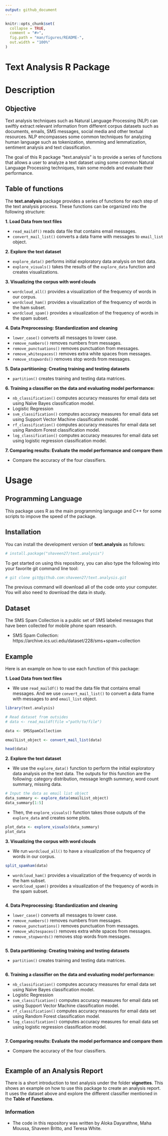 ```yaml
---
output: github_document
---
```


<!-- README.md is generated from README.Rmd. Please edit that file -->

```r
knitr::opts_chunk$set(
  collapse = TRUE,
  comment = "#>",
  fig.path = "man/figures/README-",
  out.width = "100%"
)
```

# Text Analysis R Package

<!-- badges: start -->
<!-- badges: end -->

# Description

## Objective
Text analysis techniques such as Natural Language Processing (NLP) can swiftly 
extract relevant information from different corpus datasets such as documents, 
emails, SMS messages, social media and other textual resources. NLP encompasses 
some common techniques for analyzing human language such as tokenization, 
stemming and lemmatization, sentiment analysis and text classification.  

The goal of this R package "text.analysis" is to provide a series of functions 
that allows a user to analyze a text dataset using some common Natural Language 
Processing techniques, train some models and evaluate their performance.  


## Table of functions

The **text.analysis** package provides a series of functions for each step of the text 
analysis process. These functions can be organized into the following structure:

**1. Load Data from text files**

  + `read_maildf()` reads data file that contains email messages.
  + `convert_mail_list()` converts a data frame with  messages to `email_list` 
  object.

**2. Explore the text dataset**

  + `explore_data()` performs initial exploratory data analysis on text data.
  + `explore_visuals()` takes the results of the `explore_data` function and 
  creates visualizations.

**3. Visualizing the corpus with word clouds**

  + `wordcloud_all()` provides a visualization of the frequency of words in our 
  corpus.
  + `wordcloud_ham()` provides a visualization of the frequency of words in the 
  ham subset.
  + `wordcloud_spam()` provides a visualization of the frequency of words in the 
  spam subset.
  
**4. Data Preprocessing: Standardization and cleaning**  

  + `lower_case()` converts all messages to lower case.   
  + `remove_numbers()` removes numbers from messages.
  + `remove_punctuations()` removes punctuation from messages.  
  + `remove_whitespaces()` removes extra white spaces from messages.
  + `remove_stopwords()` removes stop words from messages.
  
**5. Data partitioning: Creating training and testing datasets**  

  + `partition()` creates training and testing data matrices.

**6. Training a classifier on the data and evaluating model performance:**

  + `nb_classification()` computes accuracy measures for email data set using 
  Naïve Bayes classification model. 
  - Logistic Regression
  + `svm_classification()` computes accuracy measures for email data set using 
  Support Vector Machine classification model. 
  + `rf_classification()` computes accuracy measures for email data set using 
  Random Forest classification model. 
  + `log_classification()` computes accuracy measures for email data set using 
  logistic regression classification model. 
  
**7. Comparing results: Evaluate the model performance and compare them**

  + Compare the accuracy of the four classifiers.


# Usage

## Programming Language

This package uses R as the main programming language and C++ for some scripts to
impove the speed of the package.

## Installation

You can install the development version of **text.analysis** as follows:

``` r
# install.package("shaveen27/text.analysis")
```

To get started on using this repository, you can also type the following into 
your favorite git command line tool:

``` r
# git clone git@github.com:shaveen27/text.analysis.git
```

The previous command will download all of the code onto your computer. You will 
also need to download the data in study. 


## Dataset

The SMS Spam Collection is a public set of SMS labeled messages that have been 
collected for mobile phone spam research.  

* SMS Spam Collection: 
  https://archive.ics.uci.edu/dataset/228/sms+spam+collection  


## Example

Here is an example on how to use each function of this package:

**1. Load Data from text files**

  + We use `read_maildf()` to read the data file that contains email messages. 
  And we use `convert_mail_list()` to convert a data frame with  messages to 
  and `email_list` object.
  
``` r
library(text.analysis)

# Read dataset from outsides
# data <- read_maildf(file ="path/to/file")

data <- SMSSpamCollection

emailList_object <- convert_mail_list(data)

head(data)
```


**2. Explore the text dataset**

  + We use the `explore_data()` function to perform the initial exploratory data 
  analysis on the text data. The outputs for this function are the following: 
  category distribution, message length summary, word count summary, missing 
  data.
  
``` r
# Input the data as email list object
data_summary <- explore_data(emailList_object)
data_summary[1:5]
```

  + Then, the `explore_visuals()` function takes those outputs of the 
  `explore_data` and creates some plots.

``` r
plot_data <- explore_visuals(data_summary)
plot_data
```


**3. Visualizing the corpus with word clouds**

  + We run `wordcloud_all()` to have a visualization of the frequency of words 
  in our corpus.
  
``` r
split_spamham(data)
```

  
  + `wordcloud_ham()` provides a visualization of the frequency of words in the 
  ham subset.
  + `wordcloud_spam()` provides a visualization of the frequency of words in the 
  spam subset.
  
``` r
```

  
**4. Data Preprocessing: Standardization and cleaning**  

  + `lower_case()` converts all messages to lower case.   
  + `remove_numbers()` removes numbers from messages.
  + `remove_punctuations()` removes punctuation from messages.  
  + `remove_whitespaces()` removes extra white spaces from messages.
  + `remove_stopwords()` removes stop words from messages.

``` r
```


**5. Data partitioning: Creating training and testing datasets**  

  + `partition()` creates training and testing data matrices.

``` r
```


**6. Training a classifier on the data and evaluating model performance:**

  + `nb_classification()` computes accuracy measures for email data set using 
  Naïve Bayes classification model. 
  - Logistic Regression
  + `svm_classification()` computes accuracy measures for email data set using 
  Support Vector Machine classification model. 
  + `rf_classification()` computes accuracy measures for email data set using 
  Random Forest classification model. 
  + `log_classification()` computes accuracy measures for email data set using 
  logistic regression classification model. 

``` r
```

  
**7. Comparing results: Evaluate the model performance and compare them**

  + Compare the accuracy of the four classifiers.

``` r
```






## Example of an Analysis Report 

There is a short introduction to text analysis under the folder **vignettes**.
This shows an example on how to use this package to create an analysis report. 
It uses the dataset above and explore the different classifier mentioned in the 
**Table of Functions**. 


### Information 

* The code in this repository was written by Aloka Dayarathne, Maha Moussa, 
Shaveen Britto, and Teresa White.

